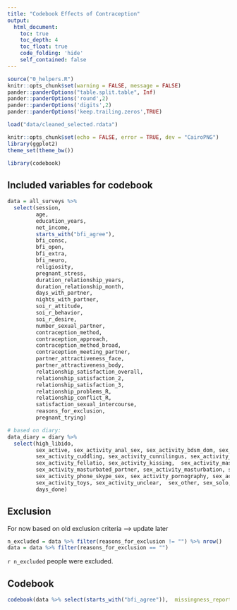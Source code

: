 ```yaml
---
title: "Codebook Effects of Contraception"
output:
  html_document:
    toc: true
    toc_depth: 4
    toc_float: true
    code_folding: 'hide'
    self_contained: false
---
```

  
```r
source("0_helpers.R")
knitr::opts_chunk$set(warning = FALSE, message = FALSE)
pander::panderOptions("table.split.table", Inf)
pander::panderOptions('round',2)
pander::panderOptions('digits',2)
pander::panderOptions('keep.trailing.zeros',TRUE)

load("data/cleaned_selected.rdata")

knitr::opts_chunk$set(echo = FALSE, error = TRUE, dev = "CairoPNG")
library(ggplot2)
theme_set(theme_bw())

library(codebook)
```


## Included variables for codebook
```r
data = all_surveys %>%
  select(session,
         age,
         education_years,
         net_income,
         starts_with("bfi_agree"),
         bfi_consc,
         bfi_open,
         bfi_extra,
         bfi_neuro,
         religiosity,
         pregnant_stress,
         duration_relationship_years,
         duration_relationship_month,
         days_with_partner,
         nights_with_partner,
         soi_r_attitude,
         soi_r_behavior,
         soi_r_desire,
         number_sexual_partner,
         contraception_method,
         contraception_approach,
         contraception_method_broad,
         contraception_meeting_partner,
         partner_attractiveness_face,
         partner_attractiveness_body,
         relationship_satisfaction_overall,
         relationship_satisfaction_2,
         relationship_satisfaction_3,
         relationship_problems_R,
         relationship_conflict_R,
         satisfaction_sexual_intercourse,
         reasons_for_exclusion,
         pregnant_trying)

# based on diary:
data_diary = diary %>%
  select(high_libido,
         sex_active, sex_activity_anal_sex, sex_activity_bdsm_dom, sex_activity_bdsm_sub,
         sex_activity_cuddling, sex_activity_cunnilingus, sex_activity_cybersex, sex_activity_dirty_talk,
         sex_activity_fellatio, sex_activity_kissing,  sex_activity_masturbated_by_partner,
         sex_activity_masturbated_partner, sex_activity_masturbation, sex_activity_other,
         sex_activity_phone_skype_sex, sex_activity_pornography, sex_activity_sex, sex_activity_touch_other, 
         sex_activity_toys, sex_activity_unclear,  sex_other, sex_solo, sex_unclear,
         days_done)
```


## Exclusion
For now based on old exclusion criteria --> update later
```r
n_excluded = data %>% filter(reasons_for_exclusion != "") %>% nrow()
data = data %>% filter(reasons_for_exclusion == "")
```
`r n_excluded` people were excluded.


## Codebook 
```r
codebook(data %>% select(starts_with("bfi_agree")),  missingness_report = FALSE, indent = "##")
```

